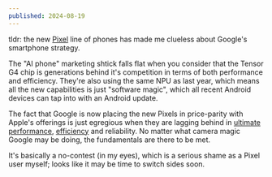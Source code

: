 ```yaml
---
published: 2024-08-19
---
```


tldr: the new [Pixel](https://blog.google/products/pixel/google-pixel-9-pro-xl/) line of phones has made me clueless about Google's smartphone strategy.

The "AI phone" marketing shtick falls flat when you consider that the Tensor G4 chip is generations behind it's competition in terms of both performance and efficiency. They're also using the same NPU as last year, which means all the new capabilities is just "software magic", which all recent Android devices can tap into with an Android update.

The fact that Google is now placing the new Pixels in price-parity with Apple's offerings is just egregious when they are lagging behind in [ultimate performance](https://wccftech.com/google-tensor-g3-slower-than-three-year-old-apple-a14-bionic/), [efficiency](https://arc.net/l/quote/goyayumf) and reliability. No matter what camera magic Google may be doing, the fundamentals are there to be met.

It's basically a no-contest (in my eyes), which is a serious shame as a Pixel user myself; looks like it may be time to switch sides soon.
